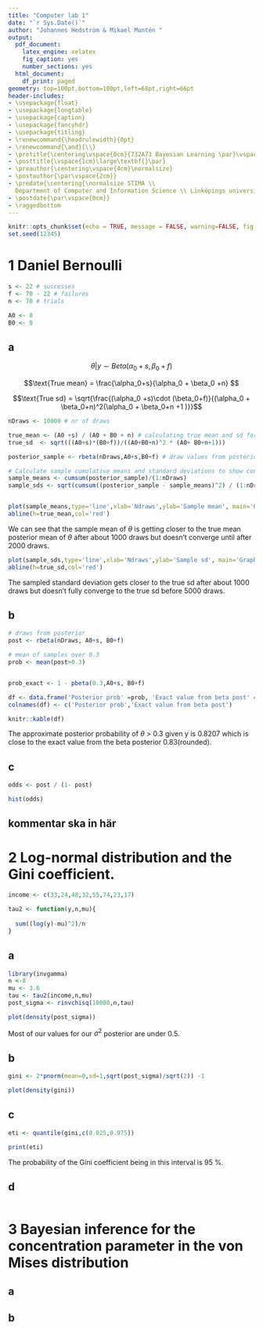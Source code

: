 ```yaml
---
title: "Computer lab 1"
date: "`r Sys.Date()`"
author: "Johannes Hedström & Mikael Montén "
output:
  pdf_document:
    latex_engine: xelatex
    fig_caption: yes
    number_sections: yes
  html_document:
    df_print: paged
geometry: top=100pt,bottom=100pt,left=68pt,right=66pt
header-includes:
- \usepackage{float}
- \usepackage{longtable}
- \usepackage{caption}
- \usepackage{fancyhdr}
- \usepackage{titling}
- \renewcommand{\headrulewidth}{0pt}
- \renewcommand{\and}{\\}
- \pretitle{\centering\vspace{0cm}{732A73 Bayesian Learning \par}\vspace{5cm}\Huge\textbf}
- \posttitle{\vspace{1cm}\large\textbf{}\par}
- \preauthor{\centering\vspace{4cm}\normalsize}
- \postauthor{\par\vspace{2cm}}
- \predate{\centering{\normalsize STIMA \\
  Department of Computer and Information Science \\ Linköpings universitet \par}}
- \postdate{\par\vspace{0cm}}
- \raggedbottom
---
```



<!-- page number pos -->
\fancyhf{}
\fancyfoot[C]{\thepage}
\pagestyle{fancy}

<!-- no page nr on first page  -->
\pagenumbering{gobble}

<!-- Anger sidbrytning -->
\clearpage

<!-- creating the table of contents -->
\setcounter{tocdepth}{3}
\tableofcontents

<!-- new page -->
\clearpage

<!-- starting the count on 1 after the contents -->
\pagenumbering{arabic}
\setcounter{page}{1}

```r
knitr::opts_chunk$set(echo = TRUE, message = FALSE, warning=FALSE, fig.width = 5, fig.height = 3, fig.align = 'center')
set.seed(12345)
```



# 1 Daniel Bernoulli

```r

s <- 22 # successes
f <- 70 - 22 # failures 
n <- 70 # trials

A0 <- 8
B0 <- 8
```


## a

$$\theta | y \sim Beta (\alpha_0 + s, \beta_0 +f)$$


$$\text{True mean} = \frac{\alpha_0+s}{\alpha_0 + \beta_0 +n} $$

$$\text{True sd} = \sqrt{\frac{(\alpha_0 +s)\cdot (\beta_0+f)}{(\alpha_0 + \beta_0+n)^2(\alpha_0 + \beta_0+n +1 )}}$$

```r

nDraws <- 10000 # nr of draws

true_mean <- (A0 +s) / (A0 + B0 + n) # calculating true mean and sd for posterior dist
true_sd  <- sqrt(((A0+s)*(B0+f))/((A0+B0+n)^2 * (A0+ B0+n+1)))

posterior_sample <- rbeta(nDraws,A0+s,B0+f) # draw values from posterior

# Calculate sample cumulative means and standard deviations to show convergence
sample_means <- cumsum(posterior_sample)/(1:nDraws)
sample_sds <- sqrt(cumsum((posterior_sample - sample_means)^2) / (1:nDraws))



```


```r
plot(sample_means,type='line',xlab='Ndraws',ylab='Sample mean', main='Graph over sampled means')
abline(h=true_mean,col='red')
```

We can see that the sample mean of $\theta$ is getting closer to the true mean posterior mean of $\theta$ after about 1000 draws but doesn't converge until after 2000 draws.


```r
plot(sample_sds,type='line',xlab='Ndraws',ylab='Sample sd', main='Graph over sampled sds')
abline(h=true_sd,col='red')
```

The sampled standard deviation gets closer to the true sd after about 1000 draws but doesn't fully converge to the true sd before 5000 draws. 


## b


```r

# draws from posterior
post <- rbeta(nDraws, A0+s, B0+f)

# mean of samples over 0.3
prob <- mean(post>0.3)


prob_exact <- 1 - pbeta(0.3,A0+s, B0+f) 

df <- data.frame('Posterior prob' =prob, 'Exact value from beta post' = prob_exact)
colnames(df) <- c('Posterior prob','Exact value from beta post')

knitr::kable(df)

```

The approximate posterior probability of $\theta$ > 0.3 given y is 0.8207 which is close to the exact value from the beta posterior 0.83(rounded).

## c


```r
odds <- post / (1- post)

hist(odds)

```


## kommentar ska in här


# 2 Log-normal distribution and the Gini coefficient.


```r

income <- c(33,24,48,32,55,74,23,17)

tau2 <- function(y,n,mu){
  
  sum((log(y)-mu)^2)/n
}
```


## a

```r
library(invgamma)
n <-8
mu <- 3.6
tau <- tau2(income,n,mu)
post_sigma <- rinvchisq(10000,n,tau)
```


```r
plot(density(post_sigma))

```

Most of our values for our $\sigma^2$ posterior are under 0.5.

## b

```r
gini <- 2*pnorm(mean=0,sd=1,sqrt(post_sigma)/sqrt(2)) -1
```

```r
plot(density(gini))
```



## c

```r
eti <- quantile(gini,c(0.025,0.975))

print(eti)
```

The probability of the Gini coefficient being in this interval is 95 %. 

## d

```r

```





# 3  Bayesian inference for the concentration parameter in the von Mises distribution

## a

## b